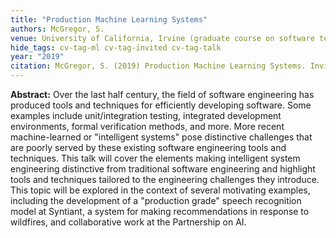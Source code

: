 ```yaml
---
title: "Production Machine Learning Systems"
authors: McGregor, S.
venue: University of California, Irvine (graduate course on software testing)
hide_tags: cv-tag-ml cv-tag-invited cv-tag-talk
year: "2019"
citation: McGregor, S. (2019) Production Machine Learning Systems. Invited Talk at UC Irvine. Irvine, California.
---
```

**Abstract:** Over the last half century, the field of software
engineering has produced tools and techniques for efficiently
developing software. Some examples include unit/integration testing,
integrated development environments, formal verification methods, and
more. More recent machine-learned or "intelligent systems" pose
distinctive challenges that are poorly served by these existing
software engineering tools and techniques. This talk will cover the
elements making intelligent system engineering distinctive from
traditional software engineering and highlight tools and techniques
tailored to the engineering challenges they introduce. This topic will
be explored in the context of several motivating examples, including
the development of a "production grade" speech recognition model at
Syntiant, a system for making recommendations in response to
wildfires, and collaborative work at the Partnership on AI.

